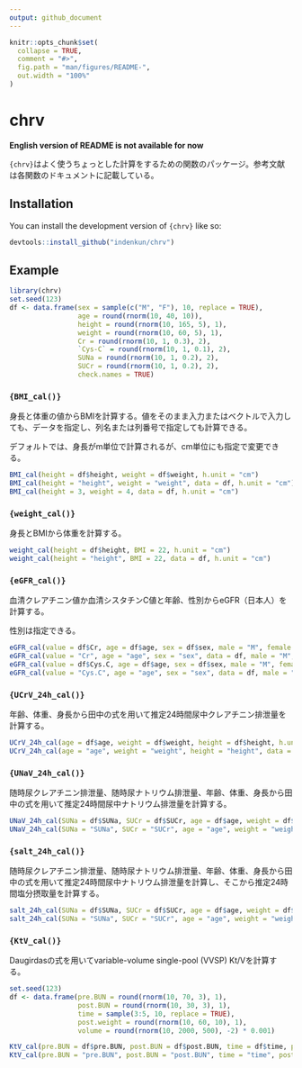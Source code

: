 ```yaml
---
output: github_document
---
```


<!-- README.md is generated from README.Rmd. Please edit that file -->

```r
knitr::opts_chunk$set(
  collapse = TRUE,
  comment = "#>",
  fig.path = "man/figures/README-",
  out.width = "100%"
)
```

# chrv

<!-- badges: start -->
<!-- badges: end -->

**English version of README is not available for now**

`{chrv}`はよく使うちょっとした計算をするための関数のパッケージ。参考文献は各関数のドキュメントに記載している。

## Installation

You can install the development version of `{chrv}` like so:

``` r
devtools::install_github("indenkun/chrv")
```

## Example

```r
library(chrv)
set.seed(123)
df <- data.frame(sex = sample(c("M", "F"), 10, replace = TRUE),
                 age = round(rnorm(10, 40, 10)),
                 height = round(rnorm(10, 165, 5), 1),
                 weight = round(rnorm(10, 60, 5), 1),
                 Cr = round(rnorm(10, 1, 0.3), 2),
                 `Cys-C` = round(rnorm(10, 1, 0.1), 2),
                 SUNa = round(rnorm(10, 1, 0.2), 2),
                 SUCr = round(rnorm(10, 1, 0.2), 2),
                 check.names = TRUE)
```

### `{BMI_cal()}`

身長と体重の値からBMIを計算する。値をそのまま入力またはベクトルで入力しても、データを指定し、列名または列番号で指定しても計算できる。

デフォルトでは、身長がm単位で計算されるが、cm単位にも指定で変更できる。

```r
BMI_cal(height = df$height, weight = df$weight, h.unit = "cm")
BMI_cal(height = "height", weight = "weight", data = df, h.unit = "cm")
BMI_cal(height = 3, weight = 4, data = df, h.unit = "cm")
```
### `{weight_cal()}`

身長とBMIから体重を計算する。

```r
weight_cal(height = df$height, BMI = 22, h.unit = "cm")
weight_cal(height = "height", BMI = 22, data = df, h.unit = "cm")
```


### `{eGFR_cal()}`

血清クレアチニン値か血清シスタチンC値と年齢、性別からeGFR（日本人）を計算する。

性別は指定できる。

```r
eGFR_cal(value = df$Cr, age = df$age, sex = df$sex, male = "M", female = "F")
eGFR_cal(value = "Cr", age = "age", sex = "sex", data = df, male = "M", female = "F")
eGFR_cal(value = df$Cys.C, age = df$age, sex = df$sex, male = "M", female = "F", v.type = "Cys-C")
eGFR_cal(value = "Cys.C", age = "age", sex = "sex", data = df, male = "M", female = "F", v.type = "Cys-C")
```

### `{UCrV_24h_cal()}`

年齢、体重、身長から田中の式を用いて推定24時間尿中クレアチニン排泄量を計算する。

```r
UCrV_24h_cal(age = df$age, weight = df$weight, height = df$height, h.unit = "cm")
UCrV_24h_cal(age = "age", weight = "weight", height = "height", data = df, h.unit = "cm")
```

### `{UNaV_24h_cal()}`

随時尿クレアチニン排泄量、随時尿ナトリウム排泄量、年齢、体重、身長から田中の式を用いて推定24時間尿中ナトリウム排泄量を計算する。

```r
UNaV_24h_cal(SUNa = df$SUNa, SUCr = df$SUCr, age = df$age, weight = df$weight, height = df$height, h.unit = "cm")
UNaV_24h_cal(SUNa = "SUNa", SUCr = "SUCr", age = "age", weight = "weight", height = "height", data = df, h.unit = "cm")
```
### `{salt_24h_cal()}`

随時尿クレアチニン排泄量、随時尿ナトリウム排泄量、年齢、体重、身長から田中の式を用いて推定24時間尿中ナトリウム排泄量を計算し、そこから推定24時間塩分摂取量を計算する。

```r
salt_24h_cal(SUNa = df$SUNa, SUCr = df$SUCr, age = df$age, weight = df$weight, height = df$height, h.unit = "cm")
salt_24h_cal(SUNa = "SUNa", SUCr = "SUCr", age = "age", weight = "weight", height = "height", data = df, h.unit = "cm")
```

### `{KtV_cal()}`

Daugirdasの式を用いてvariable-volume single-pool (VVSP) Kt/Vを計算する。

```r
set.seed(123)
df <- data.frame(pre.BUN = round(rnorm(10, 70, 3), 1),
                 post.BUN = round(rnorm(10, 30, 3), 1),
                 time = sample(3:5, 10, replace = TRUE),
                 post.weight = round(rnorm(10, 60, 10), 1),
                 volume = round(rnorm(10, 2000, 500), -2) * 0.001)

KtV_cal(pre.BUN = df$pre.BUN, post.BUN = df$post.BUN, time = df$time, post.weight = df$post.weight, volume = df$volume)
KtV_cal(pre.BUN = "pre.BUN", post.BUN = "post.BUN", time = "time", post.weight = "post.weight", volume = "volume", data = df)
```

